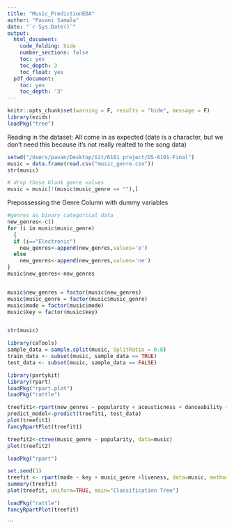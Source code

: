```yaml
---
title: "Music_PredictionEDA"
author: "Pavani Samala"
date: "`r Sys.Date()`"
output:
  html_document:
    code_folding: hide
    number_sections: false
    toc: yes
    toc_depth: 3
    toc_float: yes
  pdf_document:
    toc: yes
    toc_depth: '3'
---
```


```r
knitr::opts_chunk$set(warning = F, results = "hide", message = F)
library(ezids)
loadPkg("tree")
```


Reading in the dataset: All come in as expected (date is a character, but we don't need this because it's not really realted to the song data)

```r
setwd("/Users/pavan/Desktop/Git/6101 project/DS-6101-Final")
music = data.frame(read.csv("music_genre.csv"))
str(music)
```

```r
# drop those blank genre values 
music = music[!(music$music_genre == ""),]

```



Prepossessing the Genre Column with dummy variables
```r
#genres as binary categorical data
new_genres<-c()
for (i in music$music_genre) 
  {
  if (i=="Electronic")
    new_genres<-append(new_genres,values='e')
  else
    new_genres<-append(new_genres,values='ne')
}
music$new_genres<-new_genres



```

```r
music$new_genres = factor(music$new_genres)
music$music_genre = factor(music$music_genre)
music$mode = factor(music$mode)
music$key = factor(music$key)


str(music)
```


```r
library(caTools)
sample_data = sample.split(music, SplitRatio = 0.8)
train_data <- subset(music, sample_data == TRUE)
test_data <- subset(music, sample_data == FALSE)
```



```r
library(partykit)
library(rpart)
loadPkg("rpart.plot")
loadPkg("rattle")

treefit1<-rpart(new_genres ~ popularity + acousticness + danceability + energy + key +liveness + loudness + mode + speechiness + valence, data=train_data)
predict_model<-predict(treefit1, test_data)
plot(treefit1)
fancyRpartPlot(treefit1)

treefit2<-ctree(music_genre ~ popularity, data=music)
plot(treefit2)

```


```r
loadPkg("rpart")

set.seed(1)
treefit <- rpart(mode ~ key + music_genre +liveness, data=music, method="class", control = list(maxdepth = 15) )
summary(treefit)
plot(treefit, uniform=TRUE, main="Classification Tree")

loadPkg("rattle")
fancyRpartPlot(treefit)


```



```